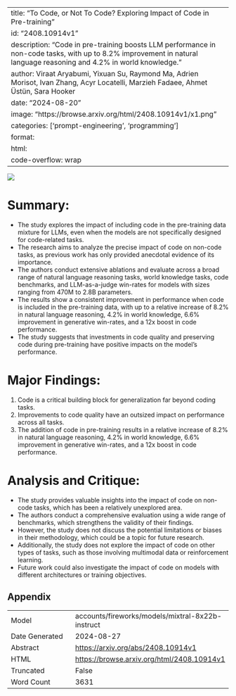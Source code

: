 
---
title: "To Code, or Not To Code? Exploring Impact of Code in Pre-training"
id: "2408.10914v1"
description: "Code in pre-training boosts LLM performance in non-code tasks, with up to 8.2% improvement in natural language reasoning and 4.2% in world knowledge."
author: Viraat Aryabumi, Yixuan Su, Raymond Ma, Adrien Morisot, Ivan Zhang, Acyr Locatelli, Marzieh Fadaee, Ahmet Üstün, Sara Hooker
date: "2024-08-20"
image: "https://browse.arxiv.org/html/2408.10914v1/x1.png"
categories: ['prompt-engineering', 'programming']
format:
  html:
    code-overflow: wrap
---

![](https://browse.arxiv.org/html/2408.10914v1/x1.png)

# Summary:

- The study explores the impact of including code in the pre-training data mixture for LLMs, even when the models are not specifically designed for code-related tasks.
- The research aims to analyze the precise impact of code on non-code tasks, as previous work has only provided anecdotal evidence of its importance.
- The authors conduct extensive ablations and evaluate across a broad range of natural language reasoning tasks, world knowledge tasks, code benchmarks, and LLM-as-a-judge win-rates for models with sizes ranging from 470M to 2.8B parameters.
- The results show a consistent improvement in performance when code is included in the pre-training data, with up to a relative increase of 8.2% in natural language reasoning, 4.2% in world knowledge, 6.6% improvement in generative win-rates, and a 12x boost in code performance.
- The study suggests that investments in code quality and preserving code during pre-training have positive impacts on the model's performance.

# Major Findings:

1. Code is a critical building block for generalization far beyond coding tasks.
2. Improvements to code quality have an outsized impact on performance across all tasks.
3. The addition of code in pre-training results in a relative increase of 8.2% in natural language reasoning, 4.2% in world knowledge, 6.6% improvement in generative win-rates, and a 12x boost in code performance.

# Analysis and Critique:

- The study provides valuable insights into the impact of code on non-code tasks, which has been a relatively unexplored area.
- The authors conduct a comprehensive evaluation using a wide range of benchmarks, which strengthens the validity of their findings.
- However, the study does not discuss the potential limitations or biases in their methodology, which could be a topic for future research.
- Additionally, the study does not explore the impact of code on other types of tasks, such as those involving multimodal data or reinforcement learning.
- Future work could also investigate the impact of code on models with different architectures or training objectives.

## Appendix

|          |          |
|----------|----------|
| Model     | accounts/fireworks/models/mixtral-8x22b-instruct       |
| Date Generated     | 2024-08-27       |
| Abstract | [https://arxiv.org/abs/2408.10914v1](https://arxiv.org/abs/2408.10914v1)        |
| HTML     | [https://browse.arxiv.org/html/2408.10914v1](https://browse.arxiv.org/html/2408.10914v1)       |
| Truncated       | False       |
| Word Count       | 3631       |